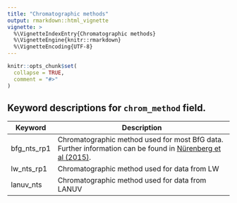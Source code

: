 ```yaml
---
title: "Chromatographic methods"
output: rmarkdown::html_vignette
vignette: >
  %\VignetteIndexEntry{Chromatographic methods}
  %\VignetteEngine{knitr::rmarkdown}
  %\VignetteEncoding{UTF-8}
---
```


```r
knitr::opts_chunk$set(
  collapse = TRUE,
  comment = "#>"
)
```

## Keyword descriptions for `chrom_method` field.

| Keyword    | Description                                                          |
|------------|------------------------------------------------|
|bfg_nts_rp1|Chromatographic method used for most BfG data. Further information can be found in [Nürenberg et al (2015)](https://doi.org/10.1016/j.chroma.2015.11.014).|
|lw_nts_rp1 |Chromatographic method used for data from LW|
|lanuv_nts|Chromatographic method used for data from LANUV|

